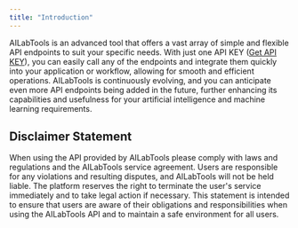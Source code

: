 ```yaml
---
title: "Introduction"
---
```


AILabTools is an advanced tool that offers a vast array of simple and flexible API endpoints to suit your specific needs. With just one API KEY ([Get API KEY](/docs/get-api-key)), you can easily call any of the endpoints and integrate them quickly into your application or workflow, allowing for smooth and efficient operations. AILabTools is continuously evolving, and you can anticipate even more API endpoints being added in the future, further enhancing its capabilities and usefulness for your artificial intelligence and machine learning requirements.

## Disclaimer Statement

When using the API provided by AILabTools please comply with laws and regulations and the AILabTools service agreement. Users are responsible for any violations and resulting disputes, and AILabTools will not be held liable. The platform reserves the right to terminate the user's service immediately and to take legal action if necessary. This statement is intended to ensure that users are aware of their obligations and responsibilities when using the AILabTools API and to maintain a safe environment for all users.